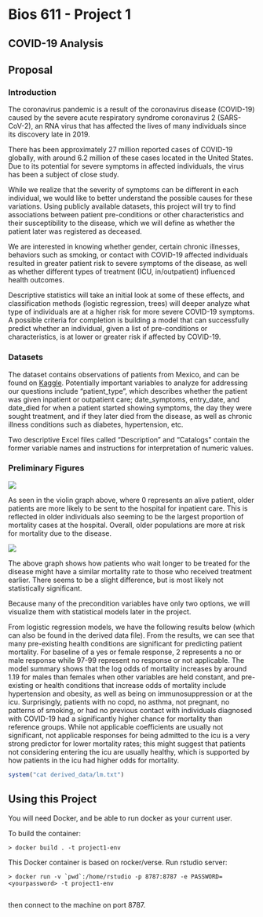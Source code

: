 Bios 611 - Project 1
====================
  COVID-19 Analysis
------------------
  Proposal
--------
### Introduction
  
  The coronavirus pandemic is a result of the coronavirus disease (COVID-19) caused by the severe acute respiratory syndrome coronavirus 2 (SARS-CoV-2), an RNA virus that has affected the lives of many individuals since its discovery late in 2019. 

There has been approximately 27 million reported cases of COVID-19 globally, with around 6.2 million of these cases located in the United States. Due to its potential for severe symptoms in affected individuals, the virus has been a subject of close study.

While we realize that the severity of symptoms can be different in each individual, we would like to better understand the possible causes for these variations. Using publicly available datasets, this project will try to find associations between patient pre-conditions or other characteristics and their susceptibility to the disease, which we will define as whether the patient later was registered as deceased. 

We are interested in knowing whether gender, certain chronic illnesses, behaviors such as smoking, or contact with COVID-19 affected individuals resulted in greater patient risk to severe symptoms of the disease, as well as whether different types of treatment (ICU, in/outpatient) influenced health outcomes. 

Descriptive statistics will take an initial look at some of these effects, and classification methods (logistic regression, trees) will deeper analyze what type of individuals are at a higher risk for more severe COVID-19 symptoms. A possible criteria for completion is building a model that can successfully predict whether an individual, given a list of pre-conditions or characteristics, is at lower or greater risk if affected by COVID-19.

### Datasets

The dataset contains observations of patients from Mexico, and can be found on [Kaggle](https://www.kaggle.com/tanmoyx/covid19-patient-precondition-dataset#). Potentially important variables to analyze for addressing our questions include "patient_type", which describes whether the patient was given inpatient or outpatient care; date_symptoms, entry_date, and date_died for when a patient started showing symptoms, the day they were sought treatment, and if they later died from the disease, as well as chronic illness conditions such as diabetes, hypertension, etc. 
                                                                                        
Two descriptive Excel files called "Description" and "Catalogs" contain the former variable names and instructions for interpretation of numeric values. 
                                                                                        
### Preliminary Figures
![](figures/Patient_Type_Age.png)

                                                                                          
As seen in the violin graph above, where 0 represents an alive patient, older patients are more likely to be sent to the hospital for inpatient care. This is reflected in older individuals also seeming to be the largest proportion of mortality cases at the hospital. Overall, older populations are more at risk for mortality due to the disease. 
                                                                                        
![](figures/Wait_Time.png)
                                                                                          
The above graph shows how patients who wait longer to be treated for the disease might have a similar mortality rate to those who received treatment earlier. There seems to be a slight difference, but is most likely not statistically significant. 
                                                                                        
Because many of the precondition variables have only two options, we will visualize them with statistical models later in the project. 
                                                                                        
From logistic regression models, we have the following results below (which can also be found in the derived data file). From the results, we can see that many pre-existing health conditions are significant for predicting patient mortality. For baseline of a yes or female response, 2 represents a no or male response while 97-99 represent no response or not applicable. The model summary shows that the log odds of mortality increases by around 1.19 for males than females when other variables are held constant, and pre-existing or health conditions that increase odds of mortality include hypertension and obesity, as well as being on immunosuppression or at the icu. Surprisingly, patients with no copd, no asthma, not pregnant, no patterns of smoking, or had no previous contact with individuals diagnosed with COVID-19 had a significantly higher chance for mortality than reference groups. While not applicable coefficients are usually not significant, not applicable responses for being admitted to the icu is a very strong predictor for lower mortality rates; this might suggest that patients not considering entering the icu are usually healthy, which is supported by how patients in the icu had higher odds for mortality. 
                   
```r
system("cat derived_data/lm.txt")
```

Using this Project
-----------------

You will need Docker, and be able to run docker as your current user.

To build the container: 

    > docker build . -t project1-env
    
This Docker container is based on rocker/verse. Run rstudio server:
    
    > docker run -v `pwd`:/home/rstudio -p 8787:8787 -e PASSWORD=<yourpassword> -t project1-env
      
then connect to the machine on port 8787.